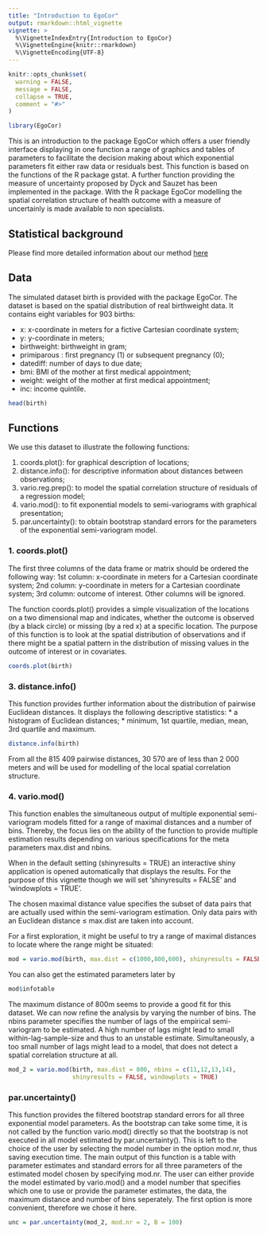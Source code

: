 ```yaml
---
title: "Introduction to EgoCor"
output: rmarkdown::html_vignette
vignette: >
  %\VignetteIndexEntry{Introduction to EgoCor}
  %\VignetteEngine{knitr::rmarkdown}
  %\VignetteEncoding{UTF-8}
---
```


```r
knitr::opts_chunk$set(
  warning = FALSE,
  message = FALSE,
  collapse = TRUE,
  comment = "#>"
)
```

```r
library(EgoCor)
```

This is an introduction to the package EgoCor which offers a user friendly interface displaying in one function a range of graphics and tables of parameters to facilitate the decision making about which exponential parameters fit either raw data or residuals best. This function is based on the functions of the R package gstat. A further function providing the measure of uncertainty proposed by Dyck and Sauzet has been implemented in the package.
With the R package EgoCor modelling the spatial correlation structure of health outcome with a measure of uncertainly is made available to non specialists.

## Statistical background

Please find more detailed information about our method [here](https://arxiv.org/abs/2202.05752)

## Data

The simulated dataset birth is provided with the package EgoCor. The dataset is based on the spatial distribution of real birthweight data. It contains eight variables for 903 births:

* x: x-coordinate in meters for a fictive Cartesian coordinate system; 
* y: y-coordinate in meters;
* birthweight: birthweight in gram;
* primiparous : first pregnancy (1) or subsequent pregnancy (0);
* datediff: number of days to due date;
* bmi: BMI of the mother at first medical appointment;
* weight: weight of the mother at first medical appointment; 
* inc: income quintile.

```r
head(birth)
```


## Functions

We use this dataset to illustrate the following functions:

1. coords.plot(): for graphical description of locations;
2. distance.info(): for descriptive information about distances between observations;
3. vario.reg.prep(): to model the spatial correlation structure of residuals of a regression model;
4. vario.mod(): to fit exponential models to semi-variograms with graphical presentation;
5. par.uncertainty(): to obtain bootstrap standard errors for the parameters of the exponential semi-variogram model.


### 1. coords.plot()

The first three columns of the data frame or matrix should be ordered the following way:
1st column: x-coordinate in meters for a Cartesian coordinate system; 2nd column: y-coordinate in meters for a Cartesian coordinate system; 3rd column: outcome of interest. Other columns will be ignored.

The function coords.plot() provides a simple visualization of the locations on a two dimensional map and indicates, whether the outcome is observed (by a black circle) or missing (by a red x) at a specific location.
The purpose of this function is to look at the spatial distribution of observations and if there might be a spatial pattern in the distribution of missing values in the outcome of interest or in covariates.

```r
coords.plot(birth)
```

### 3. distance.info()

This function provides further information about the distribution of pairwise Euclidean distances. It displays the following descriptive statistics:
* a histogram of Euclidean distances;
* minimum, 1st quartile, median, mean, 3rd quartile and maximum.

```r
distance.info(birth)
```
From all the 815 409 pairwise distances, 30 570 are of less than 2 000 meters and will be used for modelling of the local spatial correlation structure.

### 4. vario.mod()

This function enables the simultaneous output of multiple exponential semi-variogram models fitted for a range of maximal distances and a number of bins. Thereby, the focus lies on the ability of the function to provide multiple estimation results depending on various specifications for the meta parameters max.dist and nbins.

When in the default setting (shinyresults = TRUE) an interactive shiny application is opened automatically that displays the results. For the purpose of this vignette though we will set 'shinyresults = FALSE' and 'windowplots = TRUE'.

The chosen maximal distance value specifies the subset of data pairs that are actually used within the semi-variogram estimation. Only data pairs with an Euclidean distance ≤ max.dist are taken into account.

For a first exploration, it might be useful to try a range of maximal distances to locate where the range might be situated:

```r
mod = vario.mod(birth, max.dist = c(1000,800,600), shinyresults = FALSE, windowplots = TRUE)
```
You can also get the estimated parameters later by
```r
mod$infotable
```
The maximum distance of 800m seems to provide a good fit for this dataset. We can now refine the analysis by varying the number of bins.
The nbins parameter specifies the number of lags of the empirical semi-variogram to be estimated. A high number of lags might lead to small within-lag-sample-size and thus to an unstable estimate. Simultaneously, a too small number of lags might lead to a model, that does not detect a spatial correlation structure at all.

```r
mod_2 = vario.mod(birth, max.dist = 800, nbins = c(11,12,13,14), 
                  shinyresults = FALSE, windowplots = TRUE)
```


### par.uncertainty()

This function provides the filtered bootstrap standard errors for all three exponential model parameters. As the bootstrap can take some time, it is not called by the function vario.mod() directly so that the bootstrap is not executed in all model estimated by par.uncertainty(). This is left to the choice of the user by selecting the model number in the option mod.nr, thus saving execution time.
The main output of this function is a table with parameter estimates and standard errors for all three parameters of the estimated model chosen by specifying mod.nr.
The user can either provide the model estimated by vario.mod() and a model number that specifies which one to use or provide the parameter estimates, the data, the maximum distance and number of bins seperately. The first option is more convenient, therefore we chose it here.

```r
unc = par.uncertainty(mod_2, mod.nr = 2, B = 100)
```


